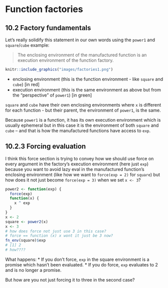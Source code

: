# Function factories

## 10.2 Factory fundamentals {-}

:::question
Let's really solidify this statement in our own words using the `power1` and `square`/`cube` example:

> The enclosing environment of the manufactured function is an execution environment of the function factory.

:::

```r
knitr::include_graphics("images/factories1.png")
```

* enclosing environment (this is the function environment - like `square` and `cube`) [in red]
* execution environment (this is the same environment as above but from the "perspective" of `power1`) [in green]

`square` and `cube` have their own enclosing environments where `x` is different for each function - but their parent, the environment of `power1`, is the same. 

Because `power1` is a function, it has its own execution environment which is usually ephemeral but in this case it is the environment of both `square` and `cube` -- and that is how the manufactured functions have access to `exp`.

## 10.2.3 Forcing evaluation {-}

:::question
I think this force section is trying to convey how we should use force on every argument in the factory's execution environment (here just `exp`) because you want to avoid lazy eval in the manufactured function's enclosing environment (like how we want to `force(exp = 2)` for `square`) but how does it not just become `force(exp = 3)` when we set `x <- 3`?
:::

:::TODO
```r
power2 <- function(exp) {
  force(exp)
  function(x) {
    x ^ exp
  }
}
x <- 2
square <- power2(x)
x <- 3
# how does force not just use 3 in this case?
# force == function (x) x wont it just be 3 now?
fn_env(square)$exp
# [1] 2
# how???? 
```

What happens:
* If you don't force, `exp` in the square environment is a promise which hasn't been evaluated.
* If you do force, `exp` evaluates to 2 and is no longer a promise.

But how are you not just forcing it to three in the second case?
:::

